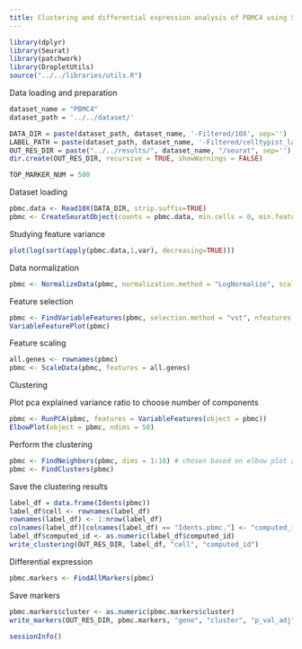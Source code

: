 ```yaml
---
title: Clustering and differential expression analysis of PBMC4 using Seurat
---
```


```r
library(dplyr)
library(Seurat)
library(patchwork)
library(DropletUtils)
source("../../libraries/utils.R")
```

Data loading and preparation

```r
dataset_name = "PBMC4"
dataset_path = '../../dataset/'

DATA_DIR = paste(dataset_path, dataset_name, '-Filtered/10X', sep='')
LABEL_PATH = paste(dataset_path, dataset_name, '-Filtered/celltypist_labels.csv', sep='')
OUT_RES_DIR = paste("../../results/", dataset_name, "/seurat", sep='')
dir.create(OUT_RES_DIR, recursive = TRUE, showWarnings = FALSE)

TOP_MARKER_NUM = 500
```

Dataset loading

```r
pbmc.data <- Read10X(DATA_DIR, strip.suffix=TRUE)
pbmc <- CreateSeuratObject(counts = pbmc.data, min.cells = 0, min.features = 0)
```

Studying feature variance

```r
plot(log(sort(apply(pbmc.data,1,var), decreasing=TRUE)))
```

Data normalization

```r
pbmc <- NormalizeData(pbmc, normalization.method = "LogNormalize", scale.factor = 10000)
```

Feature selection

```r
pbmc <- FindVariableFeatures(pbmc, selection.method = "vst", nfeatures = 2000) # nfeatures chosen based on elbow plot above
VariableFeaturePlot(pbmc)
```

Feature scaling

```r
all.genes <- rownames(pbmc)
pbmc <- ScaleData(pbmc, features = all.genes)
```

Clustering

Plot pca explained variance ratio to choose number of components

```r
pbmc <- RunPCA(pbmc, features = VariableFeatures(object = pbmc))
ElbowPlot(object = pbmc, ndims = 50)
```

Perform the clustering

```r
pbmc <- FindNeighbors(pbmc, dims = 1:16) # chosen based on elbow plot above
pbmc <- FindClusters(pbmc)
```

Save the clustering results

```r
label_df = data.frame(Idents(pbmc))
label_df$cell <- rownames(label_df)
rownames(label_df) <- 1:nrow(label_df)
colnames(label_df)[colnames(label_df) == "Idents.pbmc."] <- "computed_id"
label_df$computed_id <- as.numeric(label_df$computed_id)
write_clustering(OUT_RES_DIR, label_df, "cell", "computed_id")
```

Differential expression

```r
pbmc.markers <- FindAllMarkers(pbmc)
```

Save markers

```r
pbmc.markers$cluster <- as.numeric(pbmc.markers$cluster)
write_markers(OUT_RES_DIR, pbmc.markers, "gene", "cluster", "p_val_adj", FALSE, TOP_MARKER_NUM)
```

```r
sessionInfo()
```